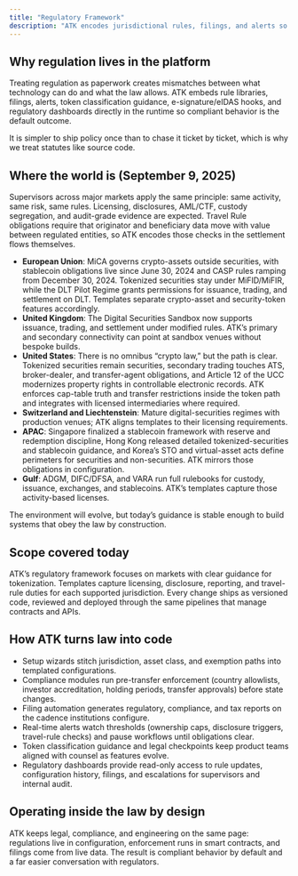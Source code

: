 ```yaml
---
title: "Regulatory Framework"
description: "ATK encodes jurisdictional rules, filings, and alerts so compliance runs as code, not paperwork."
---
```


## Why regulation lives in the platform

Treating regulation as paperwork creates mismatches between what technology can do and what the law allows. ATK embeds rule libraries, filings, alerts, token classification guidance, e-signature/eIDAS hooks, and regulatory dashboards directly in the runtime so compliant behavior is the default outcome.

It is simpler to ship policy once than to chase it ticket by ticket, which is why we treat statutes like source code.

## Where the world is (September 9, 2025)

Supervisors across major markets apply the same principle: same activity, same risk, same rules. Licensing, disclosures, AML/CTF, custody segregation, and audit-grade evidence are expected. Travel Rule obligations require that originator and beneficiary data move with value between regulated entities, so ATK encodes those checks in the settlement flows themselves.

- **European Union**: MiCA governs crypto-assets outside securities, with stablecoin obligations live since June 30, 2024 and CASP rules ramping from December 30, 2024. Tokenized securities stay under MiFID/MiFIR, while the DLT Pilot Regime grants permissions for issuance, trading, and settlement on DLT. Templates separate crypto-asset and security-token features accordingly.
- **United Kingdom**: The Digital Securities Sandbox now supports issuance, trading, and settlement under modified rules. ATK’s primary and secondary connectivity can point at sandbox venues without bespoke builds.
- **United States**: There is no omnibus “crypto law,” but the path is clear. Tokenized securities remain securities, secondary trading touches ATS, broker-dealer, and transfer-agent obligations, and Article 12 of the UCC modernizes property rights in controllable electronic records. ATK enforces cap-table truth and transfer restrictions inside the token path and integrates with licensed intermediaries where required.
- **Switzerland and Liechtenstein**: Mature digital-securities regimes with production venues; ATK aligns templates to their licensing requirements.
- **APAC**: Singapore finalized a stablecoin framework with reserve and redemption discipline, Hong Kong released detailed tokenized-securities and stablecoin guidance, and Korea’s STO and virtual-asset acts define perimeters for securities and non-securities. ATK mirrors those obligations in configuration.
- **Gulf**: ADGM, DIFC/DFSA, and VARA run full rulebooks for custody, issuance, exchanges, and stablecoins. ATK’s templates capture those activity-based licenses.

The environment will evolve, but today’s guidance is stable enough to build systems that obey the law by construction.

## Scope covered today

ATK’s regulatory framework focuses on markets with clear guidance for tokenization. Templates capture licensing, disclosure, reporting, and travel-rule duties for each supported jurisdiction. Every change ships as versioned code, reviewed and deployed through the same pipelines that manage contracts and APIs.

## How ATK turns law into code

- Setup wizards stitch jurisdiction, asset class, and exemption paths into templated configurations.
- Compliance modules run pre-transfer enforcement (country allowlists, investor accreditation, holding periods, transfer approvals) before state changes.
- Filing automation generates regulatory, compliance, and tax reports on the cadence institutions configure.
- Real-time alerts watch thresholds (ownership caps, disclosure triggers, travel-rule checks) and pause workflows until obligations clear.
- Token classification guidance and legal checkpoints keep product teams aligned with counsel as features evolve.
- Regulatory dashboards provide read-only access to rule updates, configuration history, filings, and escalations for supervisors and internal audit.

## Operating inside the law by design

ATK keeps legal, compliance, and engineering on the same page: regulations live in configuration, enforcement runs in smart contracts, and filings come from live data. The result is compliant behavior by default and a far easier conversation with regulators.
